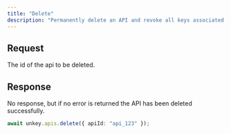 ```yaml
---
title: "Delete"
description: "Permanently delete an API and revoke all keys associated with it."
---
```


## Request

<ParamField body="apiId" type="string" required>
  The id of the api to be deleted.
</ParamField>

## Response

No response, but if no error is returned the API has been deleted successfully.

<RequestExample>

```ts
await unkey.apis.delete({ apiId: "api_123" });
```

</RequestExample>

